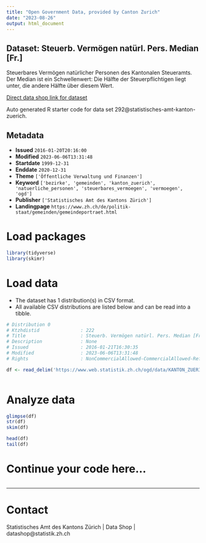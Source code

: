 ```yaml
---
title: "Open Government Data, provided by Canton Zurich"
date: "2023-08-26"
output: html_document
---
```


## Dataset: Steuerb. Vermögen natürl. Pers. Median [Fr.]

Steuerbares Vermögen natürlicher Personen des Kantonalen Steueramts. Der Median ist ein Schwellenwert: Die Hälfte der Steuerpflichtigen liegt unter, die andere Hälfte über diesem Wert.

[Direct data shop link for dataset](https://www.zh.ch/de/politik-staat/opendata.zhweb-noredirect.zhweb-cache.html#/datasets/292@statistisches-amt-kanton-zuerich)

Auto generated R starter code for data set 292@statistisches-amt-kanton-zuerich.

## Metadata

- **Issued** `2016-01-20T20:16:00`
- **Modified** `2023-06-06T13:31:48`
- **Startdate** `1999-12-31`
- **Enddate** `2020-12-31`
- **Theme** `['Öffentliche Verwaltung und Finanzen']`
- **Keyword** `['bezirke', 'gemeinden', 'kanton_zuerich', 'natuerliche_personen', 'steuerbares_vermoegen', 'vermoegen', 'ogd']`
- **Publisher** `['Statistisches Amt des Kantons Zürich']`
- **Landingpage** `https://www.zh.ch/de/politik-staat/gemeinden/gemeindeportraet.html`


# Load packages

```r

library(tidyverse)
library(skimr)

```

# Load data

-   The dataset has 1 distribution(s) in CSV format.
-   All available CSV distributions are listed below and can be read into a tibble.

```r

# Distribution 0
# Ktzhdistid               : 222
# Title                    : Steuerb. Vermögen natürl. Pers. Median [Fr.]
# Description              : None
# Issued                   : 2016-01-21T16:30:35
# Modified                 : 2023-06-06T13:31:48
# Rights                   : NonCommercialAllowed-CommercialAllowed-ReferenceRequired

df <- read_delim('https://www.web.statistik.zh.ch/ogd/data/KANTON_ZUERICH_320.csv')



```

# Analyze data

```r

glimpse(df)
str(df)
skim(df)

head(df)
tail(df)

```

# Continue your code here...

```r

```

------------------------------------------------------------------------

# Contact

Statistisches Amt des Kantons Zürich | Data Shop | datashop@statistik.zh.ch
